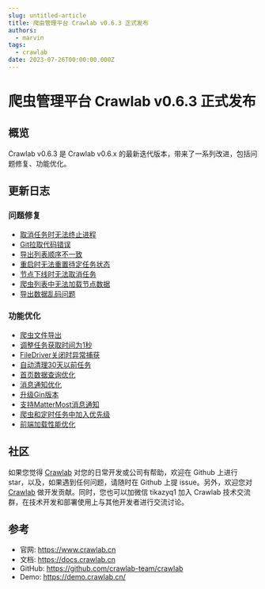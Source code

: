 ```yaml
---
slug: untitled-article
title: 爬虫管理平台 Crawlab v0.6.3 正式发布
authors:
  - marvin
tags:
  - crawlab
date: 2023-07-26T00:00:00.000Z
---
```



# 爬虫管理平台 Crawlab v0.6.3 正式发布

## 概览

Crawlab v0.6.3 是 Crawlab v0.6.x 的最新迭代版本，带来了一系列改进，包括问题修复、功能优化。

## 更新日志

### 问题修复

- [取消任务时无法终止进程](https://github.com/crawlab-team/crawlab-core/commit/c85c10a2a53c576167f02b4f0a66c32cdb34e103)
- [Git拉取代码错误](https://github.com/crawlab-team/crawlab-core/commit/afb0e8df1cd564564ebca9c9973da1a8a7fc608d)
- [导出列表顺序不一致](https://github.com/crawlab-team/crawlab-core/commit/f42ee05a152f332c197ccd4bbc1de8e6f61957fd)
- [重启时无法重置待定任务状态](https://github.com/crawlab-team/crawlab-core/commit/f271a2f9040750795869a6a0b44221eec1554c12)
- [节点下线时无法取消任务](https://github.com/crawlab-team/crawlab-core/commit/ebad8ee87276391833e48a9a054e7a88cb9b4a40)
- [爬虫列表中无法加载节点数据](https://github.com/crawlab-team/crawlab-ui/commit/9d426f878e19108d0b6654393881ca8ddd86906c)
- [导出数据乱码问题](https://github.com/crawlab-team/crawlab-ui/commit/b1b70a6080d506dd512cdb3ce3450a077364a5d7)

### 功能优化

- [爬虫文件导出](https://github.com/crawlab-team/crawlab-core/commit/a3f94f2d52c75812e7fc0117ab22c9e821e34f71)
- [调整任务获取时间为1秒](https://github.com/crawlab-team/crawlab-core/commit/94f5d1d63c04ea30e86033dc2cc7a942206a1b1e)
- [FileDriver关闭时异常捕获](https://github.com/crawlab-team/crawlab-core/commit/dba5a658f8f863154af3f5384d751d0340c5c606)
- [自动清理30天以前任务](https://github.com/crawlab-team/crawlab-core/commit/0fc4a669ef147b0294b5782e879f57938c86b4e7)
- [首页数据查询优化](https://github.com/crawlab-team/crawlab-core/commit/7375718ab681be51194222a7cf3d41271043978b)
- [消息通知优化](https://github.com/crawlab-team/crawlab-core/commit/70ccfc4778d3f85cc4b760677d20c403720fbbec)
- [升级Gin版本](https://github.com/crawlab-team/crawlab-core/commit/c40c0fdc2c282e65b1a14fe4ae3ba39afa407192)
- [支持MatterMost消息通知](https://github.com/crawlab-team/crawlab-core/commit/68cb0fa12f5cb362614e81d0efcdc5157d0f8741)
- [爬虫和定时任务中加入优先级](https://github.com/crawlab-team/crawlab-ui/commit/2f20356f3696e81d02d643a2cd447f2860153701)
- [前端加载性能优化](https://github.com/crawlab-team/crawlab-ui/commit/1c667e98a71b6538f057900da8338a6be64a1c0b)

## 社区

如果您觉得 [Crawlab](https://github.com/crawlab-team/crawlab) 对您的日常开发或公司有帮助，欢迎在 Github 上进行 star，以及，如果遇到任何问题，请随时在 Github 上提 issue。另外，欢迎您对 [Crawlab](https://github.com/crawlab-team/crawlab) 做开发贡献。同时，您也可以加微信 tikazyq1 加入 Crawlab 技术交流群，在技术开发和部署使用上与其他开发者进行交流讨论。

## 参考

- 官网: https://www.crawlab.cn
- 文档: https://docs.crawlab.cn
- GitHub: https://github.com/crawlab-team/crawlab
- Demo: https://demo.crawlab.cn/